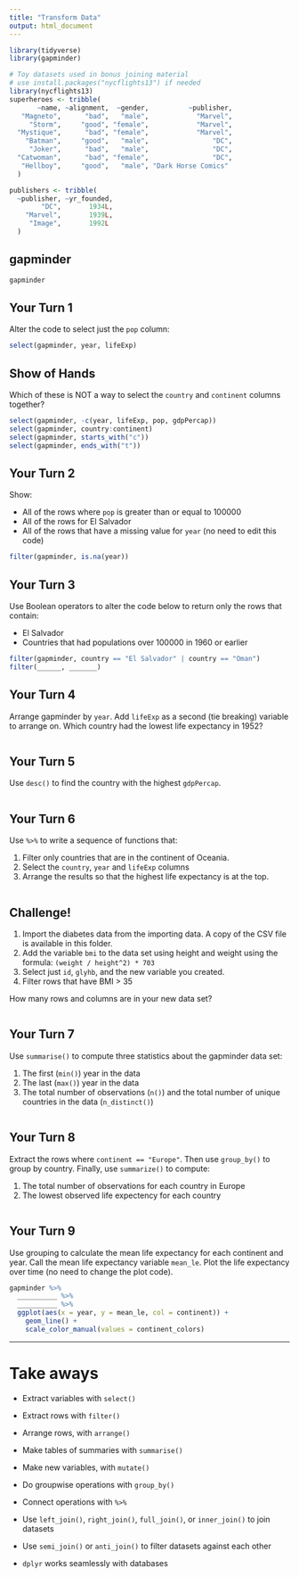 ```yaml
---
title: "Transform Data"
output: html_document
---
```


```r
library(tidyverse)
library(gapminder)

# Toy datasets used in bonus joining material
# use install.packages("nycflights13") if needed
library(nycflights13)
superheroes <- tribble(
       ~name, ~alignment,  ~gender,          ~publisher,
   "Magneto",      "bad",   "male",            "Marvel",
     "Storm",     "good", "female",            "Marvel",
  "Mystique",      "bad", "female",            "Marvel",
    "Batman",     "good",   "male",                "DC",
     "Joker",      "bad",   "male",                "DC",
  "Catwoman",      "bad", "female",                "DC",
   "Hellboy",     "good",   "male", "Dark Horse Comics"
  )

publishers <- tribble(
  ~publisher, ~yr_founded,
        "DC",       1934L,
    "Marvel",       1939L,
     "Image",       1992L
  )

```

## gapminder

```r
gapminder
```


## Your Turn 1

Alter the code to select just the `pop` column:

```r
select(gapminder, year, lifeExp)
```

## Show of Hands

Which of these is NOT a way to select the `country` and `continent` columns together?

```r
select(gapminder, -c(year, lifeExp, pop, gdpPercap))
select(gapminder, country:continent)
select(gapminder, starts_with("c"))
select(gapminder, ends_with("t"))
```

## Your Turn 2

Show:

* All of the rows where `pop` is greater than or equal to 100000  
* All of the rows for El Salvador  
* All of the rows that have a missing value for `year`  (no need to edit this code)

```r


filter(gapminder, is.na(year))
```

## Your Turn 3

Use Boolean operators to alter the code below to return only the rows that contain:

* El Salvador  
* Countries that had populations over 100000 in 1960 or earlier

```r
filter(gapminder, country == "El Salvador" | country == "Oman")
filter(______, _______)
```

## Your Turn 4

Arrange gapminder by `year`. Add `lifeExp` as a second (tie breaking) variable to arrange on. Which country had the lowest life expectancy in 1952?

```r

```

## Your Turn 5

Use `desc()` to find the country with the highest `gdpPercap`.

```r

```

## Your Turn 6

Use `%>%` to write a sequence of functions that: 

1. Filter only countries that are in the continent of Oceania.
2. Select the `country`, `year` and `lifeExp` columns  
3. Arrange the results so that the highest life expectancy is at the top.

```r

```

## Challenge!

1. Import the diabetes data from the importing data. A copy of the CSV file is available in this folder.
2. Add the variable `bmi` to the data set using height and weight using the formula: `(weight / height^2) * 703`
3. Select just `id`, `glyhb`, and the new variable you created.
4. Filter rows that have BMI > 35

How many rows and columns are in your new data set?

```r

```

## Your Turn 7

Use `summarise()` to compute three statistics about the gapminder data set:

1. The first (`min()`) year in the data
2. The last (`max()`) year in the data  
3. The total number of observations (`n()`) and the total number of unique countries in the data (`n_distinct()`)

```r

```

## Your Turn 8

Extract the rows where `continent == "Europe"`. Then use `group_by()` to group by country. Finally, use `summarize()` to compute:

1. The total number of observations for each country in Europe
2. The lowest observed life expectency for each country 

```r

```

## Your Turn 9

Use grouping to calculate the mean life expectancy for each continent and year. Call the mean life expectancy variable `mean_le`. Plot the life expectancy over time (no need to change the plot code).

```r
gapminder %>% 
  __________ %>% 
  __________ %>% 
  ggplot(aes(x = year, y = mean_le, col = continent)) +
    geom_line() + 
    scale_color_manual(values = continent_colors)
```

***

# Take aways

* Extract variables with `select()`  
* Extract rows with `filter()`  
* Arrange rows, with `arrange()`  

* Make tables of summaries with `summarise()`  
* Make new variables, with `mutate()`  
* Do groupwise operations with `group_by()`

* Connect operations with `%>%`  

* Use `left_join()`, `right_join()`, `full_join()`, or `inner_join()` to join datasets
* Use `semi_join()` or `anti_join()` to filter datasets against each other

* `dplyr` works seamlessly with databases



